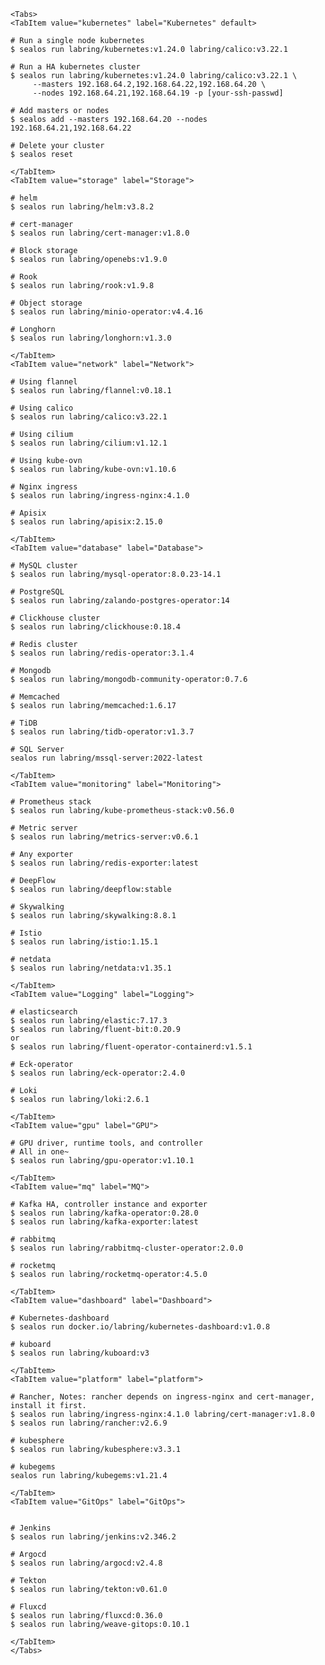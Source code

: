 
```mdx-code-block
<Tabs>
<TabItem value="kubernetes" label="Kubernetes" default>
```

```shell
# Run a single node kubernetes
$ sealos run labring/kubernetes:v1.24.0 labring/calico:v3.22.1

# Run a HA kubernetes cluster
$ sealos run labring/kubernetes:v1.24.0 labring/calico:v3.22.1 \
     --masters 192.168.64.2,192.168.64.22,192.168.64.20 \
     --nodes 192.168.64.21,192.168.64.19 -p [your-ssh-passwd]

# Add masters or nodes
$ sealos add --masters 192.168.64.20 --nodes 192.168.64.21,192.168.64.22

# Delete your cluster
$ sealos reset
```

```mdx-code-block
</TabItem>
<TabItem value="storage" label="Storage">
```

```shell
# helm
$ sealos run labring/helm:v3.8.2

# cert-manager
$ sealos run labring/cert-manager:v1.8.0

# Block storage
$ sealos run labring/openebs:v1.9.0

# Rook
$ sealos run labring/rook:v1.9.8

# Object storage
$ sealos run labring/minio-operator:v4.4.16

# Longhorn
$ sealos run labring/longhorn:v1.3.0
```

```mdx-code-block
</TabItem>
<TabItem value="network" label="Network">
```

```shell
# Using flannel
$ sealos run labring/flannel:v0.18.1

# Using calico
$ sealos run labring/calico:v3.22.1

# Using cilium
$ sealos run labring/cilium:v1.12.1

# Using kube-ovn
$ sealos run labring/kube-ovn:v1.10.6

# Nginx ingress
$ sealos run labring/ingress-nginx:4.1.0

# Apisix
$ sealos run labring/apisix:2.15.0
```

```mdx-code-block
</TabItem>
<TabItem value="database" label="Database">
```

```shell
# MySQL cluster
$ sealos run labring/mysql-operator:8.0.23-14.1

# PostgreSQL
$ sealos run labring/zalando-postgres-operator:14

# Clickhouse cluster
$ sealos run labring/clickhouse:0.18.4

# Redis cluster
$ sealos run labring/redis-operator:3.1.4

# Mongodb
$ sealos run labring/mongodb-community-operator:0.7.6

# Memcached
$ sealos run labring/memcached:1.6.17

# TiDB
$ sealos run labring/tidb-operator:v1.3.7

# SQL Server
sealos run labring/mssql-server:2022-latest
```

```mdx-code-block
</TabItem>
<TabItem value="monitoring" label="Monitoring">
```

```shell
# Prometheus stack
$ sealos run labring/kube-prometheus-stack:v0.56.0

# Metric server
$ sealos run labring/metrics-server:v0.6.1

# Any exporter
$ sealos run labring/redis-exporter:latest

# DeepFlow
$ sealos run labring/deepflow:stable

# Skywalking
$ sealos run labring/skywalking:8.8.1

# Istio
$ sealos run labring/istio:1.15.1

# netdata
$ sealos run labring/netdata:v1.35.1
```

```mdx-code-block
</TabItem>
<TabItem value="Logging" label="Logging">
```

```shell
# elasticsearch
$ sealos run labring/elastic:7.17.3
$ sealos run labring/fluent-bit:0.20.9
or
$ sealos run labring/fluent-operator-containerd:v1.5.1

# Eck-operator
$ sealos run labring/eck-operator:2.4.0

# Loki
$ sealos run labring/loki:2.6.1
```

```mdx-code-block
</TabItem>
<TabItem value="gpu" label="GPU">
```

```shell
# GPU driver, runtime tools, and controller
# All in one~
$ sealos run labring/gpu-operator:v1.10.1
```

```mdx-code-block
</TabItem>
<TabItem value="mq" label="MQ">
```

```shell
# Kafka HA, controller instance and exporter
$ sealos run labring/kafka-operator:0.28.0
$ sealos run labring/kafka-exporter:latest

# rabbitmq
$ sealos run labring/rabbitmq-cluster-operator:2.0.0

# rocketmq
$ sealos run labring/rocketmq-operator:4.5.0
```

```mdx-code-block
</TabItem>
<TabItem value="dashboard" label="Dashboard">
```

```shell
# Kubernetes-dashboard
$ sealos run docker.io/labring/kubernetes-dashboard:v1.0.8

# kuboard
$ sealos run labring/kuboard:v3
```

```mdx-code-block
</TabItem>
<TabItem value="platform" label="platform">
```

```shell
# Rancher, Notes: rancher depends on ingress-nginx and cert-manager, install it first.
$ sealos run labring/ingress-nginx:4.1.0 labring/cert-manager:v1.8.0
$ sealos run labring/rancher:v2.6.9

# kubesphere
$ sealos run labring/kubesphere:v3.3.1

# kubegems
sealos run labring/kubegems:v1.21.4
```

```mdx-code-block
</TabItem>
<TabItem value="GitOps" label="GitOps">
```

```shell

# Jenkins
$ sealos run labring/jenkins:v2.346.2

# Argocd
$ sealos run labring/argocd:v2.4.8

# Tekton
$ sealos run labring/tekton:v0.61.0

# Fluxcd
$ sealos run labring/fluxcd:0.36.0
$ sealos run labring/weave-gitops:0.10.1
```

```mdx-code-block
</TabItem>
</Tabs>
```
